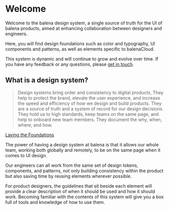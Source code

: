 
<Meta title="Introduction / Welcome" />

# Welcome

Welcome to the balena design system, a single source of truth for the UI of balena products, aimed at enhancing collaboration between designers and engineers. 

Here, you will find design foundations such as color and typography, UI components and patterns, as well as elements specific to balenaCloud. 

This system is dynamic and will continue to grow and evolve over time. If you have any feedback or any questions, please
[get in touch](?path=/docs/introduction-get-in-touch--docs).


## What is a design system?

> Design systems bring order and consistency to digital products, They help to protect the brand, elevate the user experience, and increase the speed and efficiency of how we design and build products. They are a source of truth and a system of record for our design decisions. They hold us to high standards, keep teams on the same page, and help to onboard new team members. They document the why, when, where, and how.

[Laying the Foundations](https://designsystemfoundations.com/)

The power of having a design system at balena is that it allows our whole team, working both globally and remotely, to be on the same page when it comes to UI design.

Our engineers can all work from the same set of design tokens, components, and patterns, not only building consistency within the product but also saving time by reusing elements wherever possible.

For product designers, the guidelines that sit beside each element will provide a clear description of when it should be used and how it should work. Becoming familiar with the contents of this system will give you a box full of tools and knowledge of how to use them.